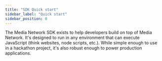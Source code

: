 ```yaml
---
title: "SDK Quick start"
sidebar_label: "Quick start"
sidebar_position: 0
---
```


The Media Network SDK exists to help developers build on top of Media Network. It's designed to run in any environment that can execute JavaScript (think websites, node scripts, etc.). While simple enough to use in a hackathon project, it's also robust enough to power production applications.